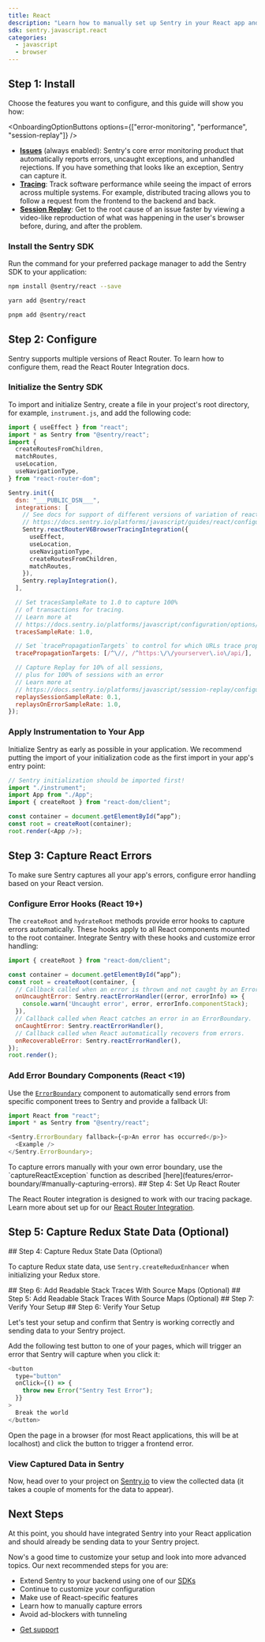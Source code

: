 ```yaml
---
title: React
description: "Learn how to manually set up Sentry in your React app and capture your first errors."
sdk: sentry.javascript.react
categories:
  - javascript
  - browser
---
```


<PlatformContent includePath="getting-started-prerequisites" />

## Step 1: Install

Choose the features you want to configure, and this guide will show you how:

<OnboardingOptionButtons
  options={["error-monitoring", "performance", "session-replay"]}
/>

<Expandable title="Want to learn more about these features?">

- [**Issues**](/product/issues) (always enabled): Sentry's core error monitoring product that automatically reports errors,
  uncaught exceptions, and unhandled rejections. If you have something that
  looks like an exception, Sentry can capture it.
- [**Tracing**](/product/tracing): Track software performance while seeing the
  impact of errors across multiple systems. For example, distributed tracing
  allows you to follow a request from the frontend to the backend and back.
- [**Session Replay**](/product/explore/session-replay/web):
  Get to the root cause of an issue faster by viewing a video-like reproduction
  of what was happening in the user's browser before, during, and after the
  problem.

</Expandable>

### Install the Sentry SDK

Run the command for your preferred package manager to add the Sentry SDK to your application:

```bash {tabTitle:npm}
npm install @sentry/react --save
```

```bash {tabTitle:yarn}
yarn add @sentry/react
```

```bash {tabTitle:pnpm}
pnpm add @sentry/react
```

## Step 2: Configure

Sentry supports multiple versions of React Router. To learn how to configure them, read the <PlatformLink to="/configuration/integrations/react-router/">React Router Integration</PlatformLink> docs.

### Initialize the Sentry SDK

To import and initialize Sentry, create a file in your project's root directory, for example, `instrument.js`, and add the following code:

```javascript {filename:instrument.js} {"onboardingOptions": {"performance": "3-8, 13-21, 24-30", "session-replay": "22, 33-39"}}
import { useEffect } from "react";
import * as Sentry from "@sentry/react";
import {
  createRoutesFromChildren,
  matchRoutes,
  useLocation,
  useNavigationType,
} from "react-router-dom";

Sentry.init({
  dsn: "___PUBLIC_DSN___",
  integrations: [
    // See docs for support of different versions of variation of react router
    // https://docs.sentry.io/platforms/javascript/guides/react/configuration/integrations/react-router/
    Sentry.reactRouterV6BrowserTracingIntegration({
      useEffect,
      useLocation,
      useNavigationType,
      createRoutesFromChildren,
      matchRoutes,
    }),
    Sentry.replayIntegration(),
  ],

  // Set tracesSampleRate to 1.0 to capture 100%
  // of transactions for tracing.
  // Learn more at
  // https://docs.sentry.io/platforms/javascript/configuration/options/#traces-sample-rate
  tracesSampleRate: 1.0,

  // Set `tracePropagationTargets` to control for which URLs trace propagation should be enabled
  tracePropagationTargets: [/^\//, /^https:\/\/yourserver\.io\/api/],

  // Capture Replay for 10% of all sessions,
  // plus for 100% of sessions with an error
  // Learn more at
  // https://docs.sentry.io/platforms/javascript/session-replay/configuration/#general-integration-configuration
  replaysSessionSampleRate: 0.1,
  replaysOnErrorSampleRate: 1.0,
});
```

### Apply Instrumentation to Your App

Initialize Sentry as early as possible in your application. We recommend putting the import of your initialization code as the first import in your app's entry point:

```javascript
// Sentry initialization should be imported first!
import "./instrument";
import App from "./App";
import { createRoot } from "react-dom/client";

const container = document.getElementById(“app”);
const root = createRoot(container);
root.render(<App />);
```

## Step 3: Capture React Errors

To make sure Sentry captures all your app's errors, configure error handling based on your React version.

### Configure Error Hooks (React 19+)

The `createRoot` and `hydrateRoot` methods provide error hooks to capture errors automatically. These hooks apply to all React components mounted to the root container.
Integrate Sentry with these hooks and customize error handling:

```javascript
import { createRoot } from "react-dom/client";

const container = document.getElementById(“app”);
const root = createRoot(container, {
  // Callback called when an error is thrown and not caught by an ErrorBoundary.
  onUncaughtError: Sentry.reactErrorHandler((error, errorInfo) => {
    console.warn('Uncaught error', error, errorInfo.componentStack);
  }),
  // Callback called when React catches an error in an ErrorBoundary.
  onCaughtError: Sentry.reactErrorHandler(),
  // Callback called when React automatically recovers from errors.
  onRecoverableError: Sentry.reactErrorHandler(),
});
root.render();
```

### Add Error Boundary Components (React \<19)

Use the [`ErrorBoundary`](features/error-boundary/) component to automatically send errors from specific component trees to Sentry and provide a fallback UI:

```javascript
import React from "react";
import * as Sentry from "@sentry/react";

<Sentry.ErrorBoundary fallback={<p>An error has occurred</p>}>
  <Example />
</Sentry.ErrorBoundary>;
```

<Alert level="info">
  To capture errors manually with your own error boundary, use the
  `captureReactException` function as described
  [here](features/error-boundary/#manually-capturing-errors).
</Alert>

<OnboardingOption optionId="performance">
## Step 4: Set Up React Router

The React Router integration is designed to work with our tracing package. Learn more about set up for our [React Router Integration](configuration/integrations/react-router/).

## Step 5: Capture Redux State Data (Optional)

</OnboardingOption>

<OnboardingOption optionId="performance" hideForThisOption>
  ## Step 4: Capture Redux State Data (Optional)
</OnboardingOption>

To capture Redux state data, use `Sentry.createReduxEnhancer` when initializing your Redux store.

<PlatformContent includePath="configuration/redux-init" />

<OnboardingOption optionId="performance">
  ## Step 6: Add Readable Stack Traces With Source Maps (Optional)
</OnboardingOption>
<OnboardingOption optionId="performance" hideForThisOption>
  ## Step 5: Add Readable Stack Traces With Source Maps (Optional)
</OnboardingOption>

<PlatformContent includePath="getting-started-sourcemaps-short-version" />

<OnboardingOption optionId="performance">
  ## Step 7: Verify Your Setup
</OnboardingOption>
<OnboardingOption optionId="performance" hideForThisOption>
  ## Step 6: Verify Your Setup
</OnboardingOption>

Let's test your setup and confirm that Sentry is working correctly and sending data to your Sentry project.

Add the following test button to one of your pages, which will trigger an error that Sentry will capture when you click it:

```javascript
<button
  type="button"
  onClick={() => {
    throw new Error("Sentry Test Error");
  }}
>
  Break the world
</button>
```

Open the page in a browser (for most React applications, this will be at localhost) and click the button to trigger a frontend error.

<PlatformContent includePath="getting-started-browser-sandbox-warning" />

### View Captured Data in Sentry

Now, head over to your project on [Sentry.io](https://sentry.io/) to view the collected data (it takes a couple of moments for the data to appear).

<PlatformContent includePath="getting-started-verify-locate-data" />

## Next Steps

At this point, you should have integrated Sentry into your React application and should already be sending data to your Sentry project.

Now's a good time to customize your setup and look into more advanced topics. Our next recommended steps for you are:

- Extend Sentry to your backend using one of our [SDKs](/)
- Continue to <PlatformLink to="/configuration">customize your configuration</PlatformLink>
- Make use of <PlatformLink to="/features/redux">React-specific features</PlatformLink>
- Learn how to <PlatformLink to="/usage">manually capture errors</PlatformLink>
- Avoid ad-blockers with <PlatformLink to="/troubleshooting/#using-the-tunnel-option">tunneling</PlatformLink>

<Expandable permalink={false} title="Are you having problems setting up the SDK?">

- [Get support](https://sentry.zendesk.com/hc/en-us/)

</Expandable>
